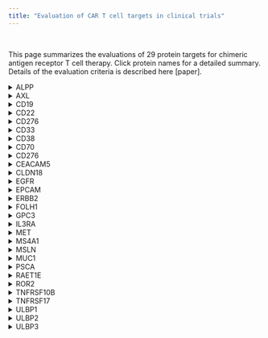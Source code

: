 ```yaml
---
title: "Evaluation of CAR T cell targets in clinical trials"
---
```


<br>

This page summarizes the evaluations of 29 protein targets for chimeric antigen receptor T cell therapy. Click  protein names for a detailed summary. Details of the evaluation criteria is described here [paper].

<details>
  <summary>ALPP</summary>
```r
res <- knitr::knit_child('cartcontent/scr/ALPP.Rmd', quiet = TRUE)
cat(res, sep = '\n')
```
</details>

<details>
  <summary>AXL</summary>
```r
res <- knitr::knit_child('cartcontent/scr/AXL.Rmd', quiet = TRUE)
cat(res, sep = '\n')
```
</details>

<details>
  <summary>CD19</summary>
```r
res <- knitr::knit_child('cartcontent/scr/CD19.Rmd', quiet = TRUE)
cat(res, sep = '\n')
```
</details>

<details>
  <summary>CD22</summary>
```r
res <- knitr::knit_child('cartcontent/scr/CD22.Rmd', quiet = TRUE)
cat(res, sep = '\n')
```
</details>

<details>
  <summary>CD276</summary>
```r
res <- knitr::knit_child('cartcontent/scr/CD276.Rmd', quiet = TRUE)
cat(res, sep = '\n')
```
</details>

<details>
  <summary>CD33</summary>
```r
res <- knitr::knit_child('cartcontent/scr/CD33.Rmd', quiet = TRUE)
cat(res, sep = '\n')
```
</details>

<details>
  <summary>CD38</summary>
```r
res <- knitr::knit_child('cartcontent/scr/CD38.Rmd', quiet = TRUE)
cat(res, sep = '\n')
```
</details>

<details>
  <summary>CD70</summary>
```r
res <- knitr::knit_child('cartcontent/scr/CD70.Rmd', quiet = TRUE)
cat(res, sep = '\n')
```
</details>

<details>
  <summary>CD276</summary>
```r
res <- knitr::knit_child('cartcontent/scr/CD276.Rmd', quiet = TRUE)
cat(res, sep = '\n')
```
</details>

<details>
  <summary>CEACAM5</summary>
```r
res <- knitr::knit_child('cartcontent/scr/CEACAM5.Rmd', quiet = TRUE)
cat(res, sep = '\n')
```
</details>

<details>
  <summary>CLDN18</summary>
```r
res <- knitr::knit_child('cartcontent/scr/CLDN18.Rmd', quiet = TRUE)
cat(res, sep = '\n')
```
</details>

<details>
  <summary>EGFR</summary>
```r
res <- knitr::knit_child('cartcontent/scr/EGFR.Rmd', quiet = TRUE)
cat(res, sep = '\n')
```
</details>

<details>
  <summary>EPCAM</summary>
```r
res <- knitr::knit_child('cartcontent/scr/EPCAM.Rmd', quiet = TRUE)
cat(res, sep = '\n')
```
</details>

<details>
  <summary>ERBB2</summary>
```r
res <- knitr::knit_child('cartcontent/scr/ERBB2.Rmd', quiet = TRUE)
cat(res, sep = '\n')
```
</details>

<details>
  <summary>FOLH1</summary>
```r
res <- knitr::knit_child('cartcontent/scr/FOLH1.Rmd', quiet = TRUE)
cat(res, sep = '\n')
```
</details>

<details>
  <summary>GPC3</summary>
```r
res <- knitr::knit_child('cartcontent/scr/GPC3.Rmd', quiet = TRUE)
cat(res, sep = '\n')
```
</details>

<details>
  <summary>IL3RA</summary>
```r
res <- knitr::knit_child('cartcontent/scr/IL3RA.Rmd', quiet = TRUE)
cat(res, sep = '\n')
```
</details>

<details>
  <summary>MET</summary>
```r
res <- knitr::knit_child('cartcontent/scr/MET.Rmd', quiet = TRUE)
cat(res, sep = '\n')
```
</details>

<details>
  <summary>MS4A1</summary>
```r
res <- knitr::knit_child('cartcontent/scr/MS4A1.Rmd', quiet = TRUE)
cat(res, sep = '\n')
```
</details>

<details>
  <summary>MSLN</summary>
```r
res <- knitr::knit_child('cartcontent/scr/MSLN.Rmd', quiet = TRUE)
cat(res, sep = '\n')
```
</details>

<details>
  <summary>MUC1</summary>
```r
res <- knitr::knit_child('cartcontent/scr/MUC1.Rmd', quiet = TRUE)
cat(res, sep = '\n')
```
</details>

<details>
  <summary>PSCA</summary>
```r
res <- knitr::knit_child('cartcontent/scr/PSCA.Rmd', quiet = TRUE)
cat(res, sep = '\n')
```
</details>

<details>
  <summary>RAET1E</summary>
```r
res <- knitr::knit_child('cartcontent/scr/RAET1E.Rmd', quiet = TRUE)
cat(res, sep = '\n')
```
</details>

<details>
  <summary>ROR2</summary>
```r
res <- knitr::knit_child('cartcontent/scr/ROR2.Rmd', quiet = TRUE)
cat(res, sep = '\n')
```
</details>

<details>
  <summary>TNFRSF10B</summary>
```r
res <- knitr::knit_child('cartcontent/scr/TNFRSF10B.Rmd', quiet = TRUE)
cat(res, sep = '\n')
```
</details>

<details>
  <summary>TNFRSF17</summary>
```r
res <- knitr::knit_child('cartcontent/scr/TNFRSF17.Rmd', quiet = TRUE)
cat(res, sep = '\n')
```
</details>

<details>
  <summary>ULBP1</summary>
```r
res <- knitr::knit_child('cartcontent/scr/ULBP1.Rmd', quiet = TRUE)
cat(res, sep = '\n')
```
</details>

<details>
  <summary>ULBP2</summary>
```r
res <- knitr::knit_child('cartcontent/scr/ULBP2.Rmd', quiet = TRUE)
cat(res, sep = '\n')
```
</details>

<details>
  <summary>ULBP3</summary>
```r
res <- knitr::knit_child('cartcontent/scr/ULBP3.Rmd', quiet = TRUE)
cat(res, sep = '\n')
```
</details>
